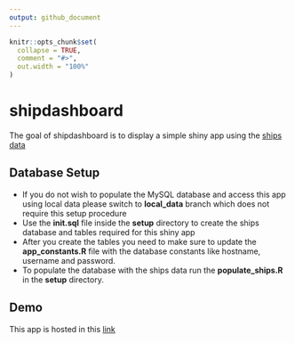 ```yaml
---
output: github_document
---
```


<!-- README.md is generated from README.Rmd. Please edit that file -->

```r
knitr::opts_chunk$set(
  collapse = TRUE,
  comment = "#>",
  out.width = "100%"
)
```

# shipdashboard

The goal of shipdashboard is to display a simple shiny app using the [ships data](https://drive.google.com/file/d/1IeaDpJNqfgUZzGdQmR6cz2H3EQ3_QfCV)

## Database Setup

* If you do not wish to populate the MySQL database and access this app using local data please switch to **local_data** branch which does not require this setup procedure
* Use the **init.sql** file inside the **setup** directory to create the ships database and tables required for this shiny app
* After you create the tables you need to make sure to update the **app_constants.R** file with the database constants like hostname, username and password.
* To populate the database with the ships data run the **populate_ships.R** in the **setup** directory.

## Demo

This app is hosted in this [link]("https://vedha.tech/shipdashboard")

